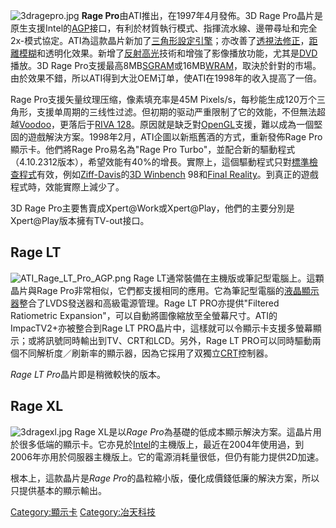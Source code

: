 {{noteTA
|G1=IT
}}
[[File:3dragepro.jpg|left]]
'''Rage Pro'''由ATI推出，在1997年4月發佈。3D Rage Pro晶片是原生支援Intel的[[AGP|AGP]]接口，有利於材質執行模式、指揮流水線、邊帶尋址和完全2x-模式協定。ATI為這款晶片新加了[[三角形設定引擎|三角形設定引擎]]；亦改善了[[透視法修正|透視法修正]]，[[距離模糊|距離模糊]]和透明化效果。新增了[[反射高光|反射高光]]技術和增強了影像播放功能，尤其是[[MPEG2|DVD]]播放。3D Rage Pro支援最高8MB[[SGRAM|SGRAM]]或16MB[[WRAM|WRAM]]，取決於針對的市場。由於效果不錯，所以ATI得到大沘OEM订单，使ATI在1998年的收入提高了一倍。

Rage Pro支援矢量纹理压缩，像素填充率是45M Pixels/s，每秒能生成120万个三角形，支援单周期的三线性过滤。但初期的驱动严重限制了它的效能，不但無法超越[[3dfx_Interactive#Voodoo|Voodoo]]，更落后于[[RIVA_128|RIVA 128]]。原因就是缺乏對[[OpenGL|OpenGL]]支援，難以成為一個堅固的遊戲解決方案。1998年2月，ATI企圖以新瓶舊酒的方式，重新發佈Rage Pro顯示卡。他們將Rage Pro易名為"Rage Pro Turbo"，並配合新的驅動程式（4.10.2312版本），希望效能有40%的增長。實際上，這個驅動程式只對[[標準檢查程式|標準檢查程式]]有效，例如[[Ziff-Davis|Ziff-Davis]]的[[3D_Winbench|3D Winbench]] 98和[[Final_Reality|Final Reality]]。到真正的遊戲程式時，效能實際上減少了。

3D Rage Pro主要售賣成Xpert@Work或Xpert@Play，他們的主要分別是Xpert@Play版本擁有TV-out接口。

== Rage LT ==
[[File:ATI_Rage_LT_Pro_AGP.png|left]]
Rage LT通常裝備在主機版或筆記型電腦上。這顆晶片與Rage Pro非常相似，它們都支援相同的應用。它為筆記型電腦的[[液晶顯示器|液晶顯示器]]整合了LVDS發送器和高級電源管理。Rage LT PRO亦提供"Filtered Ratiometric Expansion"，可以自動將圖像縮放至全螢幕尺寸。ATI的ImpacTV2+亦被整合到Rage LT PRO晶片中，這樣就可以令顯示卡支援多螢幕顯示；或將訊號同時輸出到TV、CRT和LCD。另外，Rage LT PRO可以同時驅動兩個不同解析度／刷新率的顯示器，因為它採用了双獨立[[CRT|CRT]]控制器。

''Rage LT Pro''晶片即是稍微較快的版本。

== Rage XL ==
[[File:3dragexl.jpg|left]]
Rage XL是以''Rage Pro''為基礎的低成本顯示解決方案。這晶片用於很多低端的顯示卡。它亦見於[[Intel|Intel]]的主機版上，最近在2004年使用過，到2006年亦用於伺服器主機版上。它的電源消耗量很低，但仍有能力提供2D加速。

根本上，這款晶片是''Rage Pro''的晶粒縮小版，優化成價錢低廉的解決方案，所以只提供基本的顯示輸出。

{{ATI}}

[[Category:顯示卡|Category:顯示卡]]
[[Category:冶天科技|Category:冶天科技]]